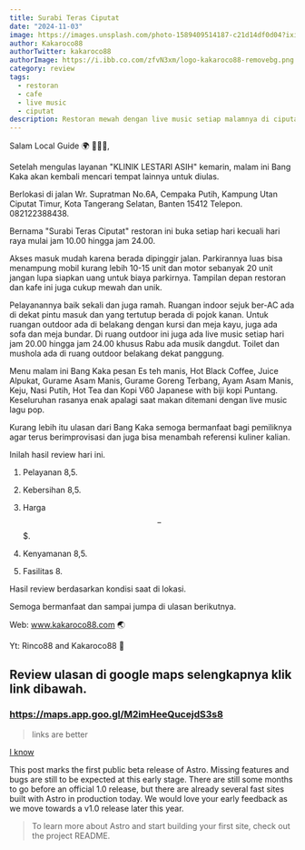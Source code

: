 ```yaml
---
title: Surabi Teras Ciputat
date: "2024-11-03"
image: https://images.unsplash.com/photo-1589409514187-c21d14df0d04?ixid=MnwxMjA3fDB8MHxwaG90by1wYWdlfHx8fGVufDB8fHx8&ixlib=rb-1.2.1&auto=format&fit=crop&w=1650&q=80
author: Kakaroco88
authorTwitter: kakaroco88
authorImage: https://i.ibb.co.com/zfvN3xm/logo-kakaroco88-removebg.png
category: review
tags:
  - restoran
  - cafe
  - live music
  - ciputat
description: Restoran mewah dengan live music setiap malamnya di ciputat
---
```


Salam Local Guide 🌍 🙋🏻‍♂️,

Setelah mengulas layanan "KLINIK LESTARI ASIH" kemarin, malam ini Bang Kaka akan kembali mencari tempat lainnya untuk diulas.

Berlokasi di jalan Wr. Supratman No.6A, Cempaka Putih, Kampung Utan Ciputat Timur, Kota Tangerang Selatan, Banten 15412 Telepon. 082122388438.

Bernama "Surabi Teras Ciputat" restoran ini buka setiap hari kecuali hari raya mulai jam 10.00 hingga jam 24.00.

Akses masuk mudah karena berada dipinggir jalan. Parkirannya luas bisa menampung mobil kurang lebih 10-15 unit dan motor sebanyak 20 unit jangan lupa siapkan uang untuk biaya parkirnya. Tampilan depan restoran dan kafe ini juga cukup mewah dan unik.

Pelayanannya baik sekali dan juga ramah. Ruangan indoor sejuk ber-AC ada di dekat pintu masuk dan yang tertutup berada di pojok kanan. Untuk ruangan outdoor ada di belakang dengan kursi dan meja kayu, juga ada sofa dan meja bundar. Di ruang outdoor ini juga ada live music setiap hari jam 20.00 hingga jam 24.00 khusus Rabu ada musik dangdut. Toilet dan mushola ada di ruang outdoor belakang dekat panggung.

Menu malam ini Bang Kaka pesan Es teh manis, Hot Black Coffee, Juice Alpukat, Gurame Asam Manis, Gurame Goreng Terbang, Ayam Asam Manis, Keju, Nasi Putih, Hot Tea dan Kopi V60 Japanese with biji kopi Puntang. Keseluruhan rasanya enak apalagi saat makan ditemani dengan live music lagu pop.

Kurang lebih itu ulasan dari Bang Kaka semoga bermanfaat bagi pemiliknya agar terus berimprovisasi dan juga bisa menambah referensi kuliner kalian.

Inilah hasil review hari ini.

1. Pelayanan 8,5.

2. Kebersihan 8,5.

3. Harga $$-$$$.

4. Kenyamanan 8,5.

5. Fasilitas 8.

Hasil review berdasarkan kondisi saat di lokasi.

Semoga bermanfaat dan sampai jumpa di ulasan berikutnya.

Web: www.kakaroco88.com 🌏

Yt: Rinco88 and Kakaroco88 🚩

## Review ulasan di google maps selengkapnya klik link dibawah.

### https://maps.app.goo.gl/M2imHeeQucejdS3s8

> links are better

[I know](https://maps.app.goo.gl/M2imHeeQucejdS3s8)

This post marks the first public beta release of Astro. Missing features and bugs are still to be expected at this early stage. There are still some months to go before an official 1.0 release, but there are already several fast sites built with Astro in production today. We would love your early feedback as we move towards a v1.0 release later this year.

> To learn more about Astro and start building your first site, check out the project README.
